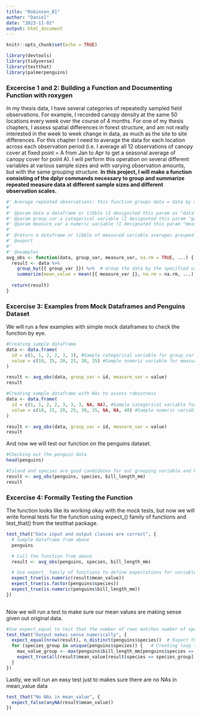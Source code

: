 ```yaml
---
title: "Robinson_B1"
author: "Daniel"
date: "2023-11-02"
output: html_document
---
```


```r
knitr::opts_chunk$set(echo = TRUE)
```

```r
library(devtools)
library(tidyverse)
library(testthat)
library(palmerpenguins)
```

### Excercise 1 and 2: Building a Function and Documenting Function with roxygen

In my thesis data, I have several categories of repeatedly sampled field observations. For example, I recorded canopy density at the same 50 locations every week over the course of 4 months. For one of my thesis chapters, I assess spatial differences in forest structure, and am not really interested in the week to week change in data, as much as the site to site differences. For this chapter I need to average the data for each location across each observation period (i.e. I average all 12 observations of canopy cover at fixed point = A from Jan to Apr to get a seasonal average of canopy cover for point A). I will perform this operation on several different variables at various sample sizes and with varying observation amounts, but with the same grouping structure. **In this project, I will make a function consisting of the dplyr commands necessary to group and summarize repeated measure data at different sample sizes and different observation scales.**

``` r
#' Average repeated observations: this function groups data = data by a categorical group variable = group_var to determine the average of a given numeric variable = measure_var
#'
#' @param data a dataframe or tibble (I designited this param as "data" as that seems to be industry standard)
#' @param group_var a categorical variable (I designated this param "group_var" as opposed to var1 or something less descriptive as group_var helps to clarify the variables type as categorical and its role in the function)
#' @param measure_var a numeric variable (I designated this param "measure_var" as opposed to var2 or something less descriptive as measure_var helps to clarify the variables type as numeric and its role in the function)
#'
#' @return a dataframe or tibble of measured variable averages grouped by group variable
#' @export
#'
#' @examples
avg_obs <- function(data, group_var, measure_var, na.rm = TRUE, ...) { #added na.rm = TRUE to ignore NA as the default
  result <- data %>%
    group_by({{ group_var }}) %>%  # Group the data by the specified variable
    summarize(mean_value = mean({{ measure_var }}, na.rm = na.rm, ...))  # Calculate the mean of the specified measure variable
  
  return(result)
}

```

### Excercise 3: Examples from Mock Dataframes and Penguins Dataset

We will run a few examples with simple mock dataframes to check the function by eye.

```r
#Creating sample dataframe 
data <- data.frame(
  id = c(1, 1, 2, 2, 3, 3), #Sample categorical variable for group_var
  value = c(10, 15, 20, 25, 30, 35) #Sample numeric variable for measure_var
)

result <- avg_obs(data, group_var = id, measure_var = value)
result

```

```r
#Creating sample dataframe with NAs to assess robustness
data <- data.frame(
  id = c(1, 1, 2, 2, 3, 3, 3, NA, NA), #Sample categorical variable for group_var
  value = c(10, 15, 20, 25, 30, 35, NA, NA, 40) #Sample numeric variable for measure_var
)

result <- avg_obs(data, group_var = id, measure_var = value)
result
```

And now we will test our function on the penguins dataset.

``` r
#Checking out the penguin data 
head(penguins)

#Island and species are good candidates for out grouping variable and bill_depth_mm or any of the numeric variables can be averaged:
result <- avg_obs(penguins, species, bill_length_mm)
result
```
### Excercise 4: Formally Testing the Function

The function looks like its working okay with the mock tests, but now we will write formal tests for the function using expect_() family of functions and test_that() from the testthat package.

```r
test_that("Data input and output classes are correct", {
  # Sample dataframe from above
  penguins

  # Call the function from above
  result <- avg_obs(penguins, species, bill_length_mm)

  # Use expect_ family of functions to define expectations for variable class
  expect_true(is.numeric(result$mean_value))
  expect_true(is.factor(penguins$species))
  expect_true(is.numeric(penguins$bill_length_mm))
})
  
```

Now we will run a test to make sure our mean values are making sense given out original data.

```r
#Use expect_equal to test that the number of rows matches number of species and test that the mean values of the result make sense given the values from the original data 
test_that("Output makes sense numerically", {
  expect_equal(nrow(result), n_distinct(penguins$species))  # Expect the number of rows in the result to match the number of species
  for (species_group in unique(penguins$species)) {   # Creating loop to check that mean_value of result is less than the maximum value for each group
    max_value_group <- max(penguins$bill_length_mm[penguins$species == species_group], na.rm = TRUE)
    expect_true(all(result$mean_value[result$species == species_group] < max_value_group))
  }
})

```

Lastly, we will run an easy test just to makes sure there are no NAs in mean_value data

```r
test_that("No NAs in mean_value", {
  expect_false(anyNA(result$mean_value))
})
```
